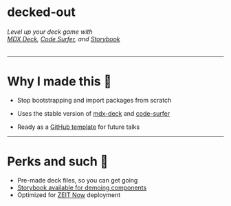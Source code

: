 <!-- https://github.com/jxnblk/mdx-deck/blob/v2.5.1/docs/components.md -->



# <Sandwich /> <br /> decked-out

<h6>

Level up your deck game with <br />
[MDX Deck](https://github.com/jxnblk/mdx-deck/tree/v2.5.1),
[Code Surfer](https://github.com/pomber/code-surfer/tree/v2.0.0-alpha.10),
and [Storybook](https://github.com/storybookjs/storybook)

</h6>

---

# Why I made this 🤔

- Stop bootstrapping and import packages from scratch

- Uses the stable version of [mdx-deck](https://github.com/jxnblk/mdx-deck/tree/v2.5.1)
  and [code-surfer](https://github.com/pomber/code-surfer/tree/v2.0.0-alpha.10)

- Ready as a [GitHub template](https://github.com/grikomsn/decked-out)
  for future talks

---

# Perks and such 🤩

<ul>
  <Appear>
    <li>Pre-made deck files, so you can get going</li>
    <li>
      <a href='/storybook'>Storybook available for demoing components</a>
    </li>
    <li>
      Optimized for <a href='https://zeit.co/home'>ZEIT Now</a> deployment
    </li>
  </Appear>
</ul>
